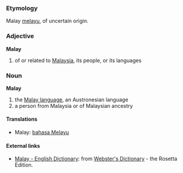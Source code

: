 ===Etymology===
Malay [[melayu]], of uncertain origin.

===Adjective===
'''Malay'''
# of or related to [[Malaysia]], its people, or its languages

===Noun===
'''Malay'''
# the [[w:Malay language|Malay language]], an Austronesian language 
# a person from Malaysia or of Malaysian ancestry

====Translations====
*Malay: [[bahasa Melayu]]

==== External links====
*[http://www.websters-online-dictionary.org/definition/Malay-english/ Malay - English Dictionary]: from [http://www.websters-online-dictionary.org/ Webster's Dictionary] - the Rosetta Edition.
